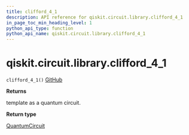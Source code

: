 ```yaml
---
title: clifford_4_1
description: API reference for qiskit.circuit.library.clifford_4_1
in_page_toc_min_heading_level: 1
python_api_type: function
python_api_name: qiskit.circuit.library.clifford_4_1
---
```


# qiskit.circuit.library.clifford\_4\_1

<span id="qiskit.circuit.library.clifford_4_1" />

`clifford_4_1()` [GitHub](https://github.com/qiskit/qiskit/tree/stable/0.17/qiskit/circuit/library/templates/clifford/clifford_4_1.py "view source code")

**Returns**

template as a quantum circuit.

**Return type**

[QuantumCircuit](qiskit.circuit.QuantumCircuit "qiskit.circuit.QuantumCircuit")

